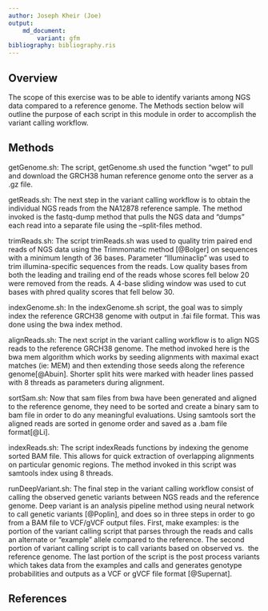 ```yaml
---
author: Joseph Kheir (Joe)
output:
    md_document:
        variant: gfm
bibliography: bibliography.ris
---
```


## Overview
The scope of this exercise was to be able to identify variants 
among NGS data compared to a reference genome. The Methods section
below will outline the purpose of each script in this module in 
order to accomplish the variant calling workflow. 


## Methods
getGenome.sh:
   The script, getGenome.sh used the function "wget" to pull
   and download the GRCH38 human reference genome onto the server
   as a .gz file. 

getReads.sh:
   The next step in the variant calling workflow is to obtain the 
   individual NGS reads from the NA12878 reference sample. The 
   method invoked is the fastq-dump method that pulls the NGS
   data and "dumps" each read into a separate file using the 
   --split-files method. 

trimReads.sh:
   The script trimReads.sh was used to quality trim paired end 
   reads of NGS data using the Trimmomatic method [@Bolger] on 
   sequences with a minimum length of 36 bases. Parameter 
   "Illuminaclip" was used to trim illumina-specific sequences 
   from the reads. Low quality bases from both the leading and 
   trailing end of the reads whose scores fell below 20 were removed
   from the reads. A 4-base sliding window was used to cut bases with
   phred quality scores that fell below 30. 

indexGenome.sh:
   In the indexGenome.sh script, the goal was to simply index the
   reference GRCH38 genome with output in .fai file format. This was
   done using the bwa index method.

alignReads.sh:
   The next script in the variant calling workflow is to align NGS
   reads to the reference GRCH38 genome. The method invoked here
   is the bwa mem algorithm which works by seeding alignments with 
   maximal exact matches (ie: MEM) and then extending those seeds 
   along the reference genome[@Abuin]. Shorter split hits were marked
   with header lines passed with 8 threads as parameters during 
   alignment. 

sortSam.sh:
   Now that sam files from bwa have been generated and aligned to 
   the reference genome, they need to be sorted and create a binary 
   sam to bam file in order to do any meaningful evaluations. Using
   samtools sort the aligned reads are sorted in genome order and 
   saved as a .bam file format[@Li]. 

indexReads.sh:
   The script indexReads functions by indexing the genome sorted 
   BAM file. This allows for quick extraction of overlapping 
   alignments on particular genomic regions. The method invoked
   in this script was samtools index using 8 threads. 

runDeepVariant.sh:
   The final step in the variant calling workflow consist of 
   calling the observed genetic variants between NGS reads 
   and the reference genome. Deep variant is an analysis
   pipeline method using neural network to call genetic 
   variants [@Poplin], and does so in three steps in order to go from
   a BAM file to VCF/gVCF output files. First, make examples:
   is the portion of the variant calling script that parses 
   through the reads and calls an alternate or "example" allele
   compared to the reference. The second portion of variant 
   calling script is to call variants based on observed vs. 
   the reference genome. The last portion of the script is the 
   post process variants which takes data from the examples and
   calls and generates genotype probabilities and outputs as a
   VCF or gVCF file format [@Supernat]. 

## References
